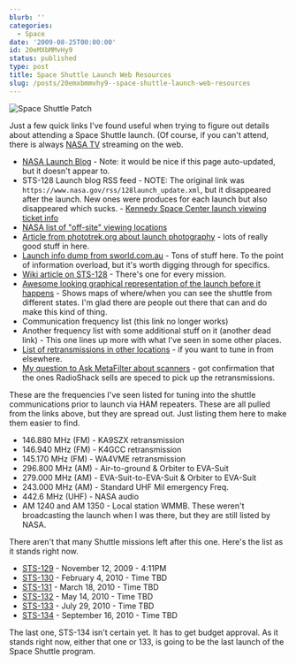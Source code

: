 ```yaml
---
blurb: ''
categories:
  - Space
date: '2009-08-25T00:00:00'
id: 20eMXbMMvHy9
status: published
type: post
title: Space Shuttle Launch Web Resources
slug: /posts/20emxbmmvhy9--space-shuttle-launch-web-resources
---
```


<Img src="shuttle_patch_150x166.png" alt="Space Shuttle Patch" />

Just a few quick links I've found useful when trying to figure out details about attending a Space Shuttle launch. (Of course, if you can't attend, there is always [NASA TV](https://www.nasa.gov/multimedia/nasatv/#public) streaming on the web.

- [NASA Launch Blog](https://www.nasa.gov/mission_pages/shuttle/launch/launch_blog.html) - Note: it would be nice if this page auto-updated, but it doesn't appear to.
- STS-128 Launch blog RSS feed - NOTE: The original link was `https://www.nasa.gov/rss/128launch_update.xml`, but it disappeared after the launch. New ones were produces for each launch but also disappeared which sucks. - [Kennedy Space Center launch viewing ticket info](https://www.kennedyspacecenter.com/info/tickets)
- [NASA list of "off-site" viewing locations](https://www.nasa.gov/centers/kennedy/launchingrockets/viewing.html)
- [Article from phototrek.org about launch photography](http://www.phototrek.org/Travel/STS-93/exposure.html) - lots of really good stuff in here.
- [Launch info dump from sworld.com.au](https://www.sworld.com.au/steven/space/shuttle/guide.txt) - Tons of stuff here. To the point of information overload, but it's worth digging through for specifics.
- [Wiki article on STS-128](https://en.wikipedia.org/wiki/STS-128) - There's one for every mission.
- [Awesome looking graphical representation of the launch before it happens](https://celestrak.com/events/sts-128-launch.php) - Shows maps of where/when you can see the shuttle from different states. I'm glad there are people out there that can and do make this kind of thing.
- Communication frequency list (this link no longer works)
- Another frequency list with some additional stuff on it (another dead link) - This one lines up more with what I've seen in some other places.
- [List of retransmissions in other locations](https://www.amsat.org/amsat/sarex/shutfreq.html) - if you want to tune in from elsewhere.
- [My question to Ask MetaFilter about scanners](https://ask.metafilter.com/131086/A-radio-for-listening-to-the-space-shuttle-launch) - got confirmation that the ones RadioShack sells are speced to pick up the retransmissions.

These are the frequencies I've seen listed for tuning into the shuttle communications prior to launch via HAM repeaters. These are all pulled from the links above, but they are spread out. Just listing them here to make them easier to find.

-   146.880 MHz (FM) - KA9SZX retransmission
-   146.940 MHz (FM) - K4GCC retransmission
-   145.170 MHz (FM) - WA4VME retransmission
-   296.800 MHz (AM) - Air-to-ground & Orbiter to EVA-Suit
-   279.000 MHz (AM) - EVA-Suit-to-EVA-Suit & Orbiter to EVA-Suit
-   243.000 MHz (AM) - Standard UHF Mil emergency Freq.
-   442.6 MHz (UHF) - NASA audio
-   AM 1240 and AM 1350 - Local station WMMB. These weren't
    broadcasting the launch when I was there, but they are still listed
    by NASA.

There aren't that many Shuttle missions left after this one. Here's the list as it stands right now.

-   [STS-129](http://en.wikipedia.org/wiki/STS-129) - November 12, 2009 - 4:11PM
-   [STS-130](http://en.wikipedia.org/wiki/STS-130) - February 4, 2010 - Time TBD
-   [STS-131](http://en.wikipedia.org/wiki/STS-131) - March 18, 2010 - Time TBD
-   [STS-132](http://en.wikipedia.org/wiki/STS-132) - May 14, 2010 - Time TBD
-   [STS-133](http://en.wikipedia.org/wiki/STS-133) - July 29, 2010 - Time TBD
-   [STS-134](http://en.wikipedia.org/wiki/STS-134) - September 16, 2010 - Time TBD

The last one, STS-134 isn't certain yet. It has to get budget approval. As it stands right now, either that one or 133, is going to be the last launch of the Space Shuttle program.
